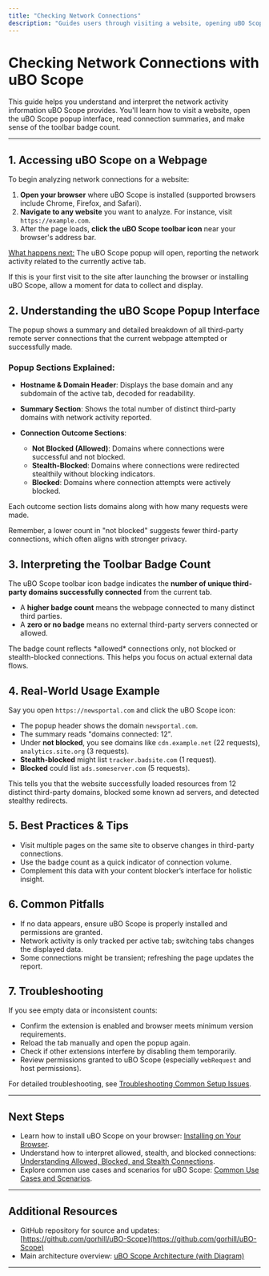 ```yaml
---
title: "Checking Network Connections"
description: "Guides users through visiting a website, opening uBO Scope, and interpreting the summary of allowed, blocked, and stealth-blocked connections. Provides practical examples for understanding what the extension reveals and how to read the toolbar badge."
---
```


# Checking Network Connections with uBO Scope

This guide helps you understand and interpret the network activity information uBO Scope provides. You'll learn how to visit a website, open the uBO Scope popup interface, read connection summaries, and make sense of the toolbar badge count.

---

## 1. Accessing uBO Scope on a Webpage

To begin analyzing network connections for a website:

1. **Open your browser** where uBO Scope is installed (supported browsers include Chrome, Firefox, and Safari).
2. **Navigate to any website** you want to analyze. For instance, visit `https://example.com`.
3. After the page loads, **click the uBO Scope toolbar icon** near your browser's address bar.

<u>What happens next:</u> The uBO Scope popup will open, reporting the network activity related to the currently active tab.

<Info>
If this is your first visit to the site after launching the browser or installing uBO Scope, allow a moment for data to collect and display.
</Info>

## 2. Understanding the uBO Scope Popup Interface

The popup shows a summary and detailed breakdown of all third-party remote server connections that the current webpage attempted or successfully made.

### Popup Sections Explained:

- **Hostname & Domain Header**: Displays the base domain and any subdomain of the active tab, decoded for readability.

- **Summary Section**: Shows the total number of distinct third-party domains with network activity reported.

- **Connection Outcome Sections**:
  - **Not Blocked (Allowed)**: Domains where connections were successful and not blocked.
  - **Stealth-Blocked**: Domains where connections were redirected stealthily without blocking indicators.
  - **Blocked**: Domains where connection attempts were actively blocked.

Each outcome section lists domains along with how many requests were made.

<Check>
Remember, a lower count in "not blocked" suggests fewer third-party connections, which often aligns with stronger privacy.
</Check>

## 3. Interpreting the Toolbar Badge Count

The uBO Scope toolbar icon badge indicates the **number of unique third-party domains successfully connected** from the current tab.

- A **higher badge count** means the webpage connected to many distinct third parties.
- A **zero or no badge** means no external third-party servers connected or allowed.

<Tip>
The badge count reflects *allowed* connections only, not blocked or stealth-blocked connections.
This helps you focus on actual external data flows.
</Tip>

## 4. Real-World Usage Example

Say you open `https://newsportal.com` and click the uBO Scope icon:

- The popup header shows the domain `newsportal.com`.
- The summary reads "domains connected: 12".
- Under **not blocked**, you see domains like `cdn.example.net` (22 requests), `analytics.site.org` (3 requests).
- **Stealth-blocked** might list `tracker.badsite.com` (1 request).
- **Blocked** could list `ads.someserver.com` (5 requests).

This tells you that the website successfully loaded resources from 12 distinct third-party domains, blocked some known ad servers, and detected stealthy redirects.

## 5. Best Practices & Tips

- Visit multiple pages on the same site to observe changes in third-party connections.
- Use the badge count as a quick indicator of connection volume.
- Complement this data with your content blocker’s interface for holistic insight.

## 6. Common Pitfalls

- If no data appears, ensure uBO Scope is properly installed and permissions are granted.
- Network activity is only tracked per active tab; switching tabs changes the displayed data.
- Some connections might be transient; refreshing the page updates the report.

## 7. Troubleshooting

If you see empty data or inconsistent counts:

- Confirm the extension is enabled and browser meets minimum version requirements.
- Reload the tab manually and open the popup again.
- Check if other extensions interfere by disabling them temporarily.
- Review permissions granted to uBO Scope (especially `webRequest` and host permissions).

For detailed troubleshooting, see [Troubleshooting Common Setup Issues](/getting-started/getting-to-first-results/troubleshooting-common-setup-issues).

---

## Next Steps

- Learn how to install uBO Scope on your browser: [Installing on Your Browser](/getting-started/setup-installation/installing-on-your-browser).
- Understand how to interpret allowed, stealth, and blocked connections: [Understanding Allowed, Blocked, and Stealth Connections](/overview/core-concepts-and-key-ideas/domain-connection-types).
- Explore common use cases and scenarios for uBO Scope: [Common Use Cases and Scenarios](/overview/use-cases-and-users/common-use-cases).

---

## Additional Resources

- GitHub repository for source and updates: [https://github.com/gorhill/uBO-Scope](https://github.com/gorhill/uBO-Scope)
- Main architecture overview: [uBO Scope Architecture (with Diagram)](/overview/system-architecture-and-data-flow/architecture-overview)

---